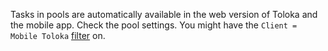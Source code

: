 <Cut title="How do I make the task available not only from desktops, but also from mobile devices?">

Tasks in pools are automatically available in the web version of Toloka and the mobile app. Check the pool settings. You might have the `Client = Mobile Toloka` [filter](/docs-new/guide/filters) on.

</Cut>